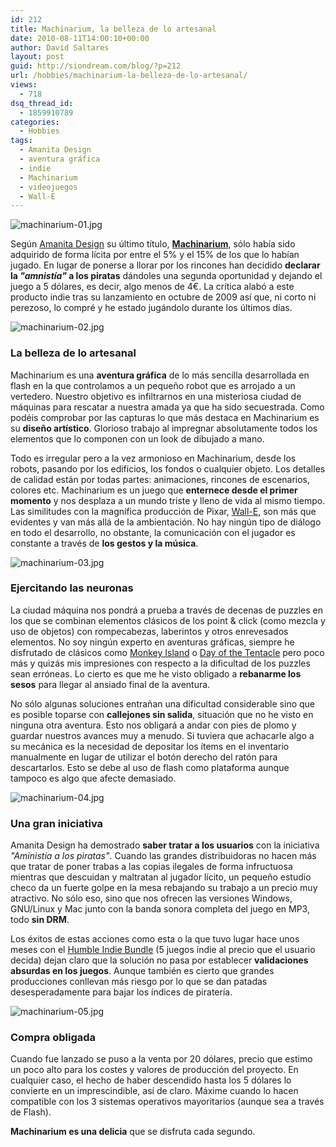 ```yaml
---
id: 212
title: Machinarium, la belleza de lo artesanal
date: 2010-08-11T14:00:10+00:00
author: David Saltares
layout: post
guid: http://siondream.com/blog/?p=212
url: /hobbies/machinarium-la-belleza-de-lo-artesanal/
views:
  - 718
dsq_thread_id:
  - 1859910789
categories:
  - Hobbies
tags:
  - Amanita Design
  - aventura gráfica
  - indie
  - Machinarium
  - videojuegos
  - Wall-E
---
```


![machinarium-01.jpg](/img/wp/machinarium-01.jpg)

Según [Amanita Design](http://amanita-design.net/) su último título, **[Machinarium](http://machinarium.net/demo/)**, sólo había sido adquirido de forma lícita por entre el 5% y el 15% de los que lo habían jugado. En lugar de ponerse a llorar por los rincones han decidido **declarar la *"amnistía"* a los piratas** dándoles una segunda oportunidad y dejando el juego a 5 dólares, es decir, algo menos de 4€. La crítica alabó a este producto indie tras su lanzamiento en octubre de 2009 así que, ni corto ni perezoso, lo compré y he estado jugándolo durante los últimos días.

![machinarium-02.jpg](/img/wp/machinarium-02.jpg)

### La belleza de lo artesanal

Machinarium es una **aventura gráfica** de lo más sencilla desarrollada en flash en la que controlamos a un pequeño robot que es arrojado a un vertedero. Nuestro objetivo es infiltrarnos en una misteriosa ciudad de máquinas para rescatar a nuestra amada ya que ha sido secuestrada. Como podéis comprobar por las capturas lo que más destaca en Machinarium es su **diseño artístico**. Glorioso trabajo al impregnar absolutamente todos los elementos que lo componen con un look de dibujado a mano.

Todo es irregular pero a la vez armonioso en Machinarium, desde los robots, pasando por los edificios, los fondos o cualquier objeto. Los detalles de calidad están por todas partes: animaciones, rincones de escenarios, colores etc. Machinarium es un juego que **enternece desde el primer momento** y nos desplaza a un mundo triste y lleno de vida al mismo tiempo. Las similitudes con la magnífica producción de Pixar, [Wall-E](http://www.imdb.com/title/tt0910970/), son más que evidentes y van más allá de la ambientación. No hay ningún tipo de diálogo en todo el desarrollo, no obstante, la comunicación con el jugador es constante a través de **los gestos y la música**.

![machinarium-03.jpg](/img/wp/machinarium-03.jpg)

### Ejercitando las neuronas

La ciudad máquina nos pondrá a prueba a través de decenas de puzzles en los que se combinan elementos clásicos de los point & click (como mezcla y uso de objetos) con rompecabezas, laberintos y otros enrevesados elementos. No soy ningún experto en aventuras gráficas, siempre he disfrutado de clásicos como [Monkey Island](http://es.wikipedia.org/wiki/Monkey_Island) o [Day of the Tentacle](http://es.wikipedia.org/wiki/Day_of_the_Tentacle) pero poco más y quizás mis impresiones con respecto a la dificultad de los puzzles sean erróneas. Lo cierto es que me he visto obligado a **rebanarme los sesos** para llegar al ansiado final de la aventura.

No sólo algunas soluciones entrañan una dificultad considerable sino que es posible toparse con **callejones sin salida**, situación que no he visto en ninguna otra aventura. Esto nos obligará a andar con pies de plomo y guardar nuestros avances muy a menudo. Si tuviera que achacarle algo a su mecánica es la necesidad de depositar los ítems en el inventario manualmente en lugar de utilizar el botón derecho del ratón para descartarlos. Esto se debe al uso de flash como plataforma aunque tampoco es algo que afecte demasiado.

![machinarium-04.jpg](/img/wp/machinarium-04.jpg)

### Una gran iniciativa

Amanita Design ha demostrado **saber tratar a los usuarios** con la iniciativa *"Aministía a los piratas"*. Cuando las grandes distribuidoras no hacen más que tratar de poner trabas a las copias ilegales de forma infructuosa mientras que descuidan y maltratan al jugador lícito, un pequeño estudio checo da un fuerte golpe en la mesa rebajando su trabajo a un precio muy atractivo. No sólo eso, sino que nos ofrecen las versiones Windows, GNU/Linux y Mac junto con la banda sonora completa del juego en MP3, todo **sin DRM**.

Los éxitos de estas acciones como esta o la que tuvo lugar hace unos meses con el [Humble Indie Bundle](http://www.wolfire.com/humble) (5 juegos indie al precio que el usuario decida) dejan claro que la solución no pasa por establecer **validaciones absurdas en los juegos**. Aunque también es cierto que grandes producciones conllevan más riesgo por lo que se dan patadas desesperadamente para bajar los índices de piratería.

![machinarium-05.jpg](/img/wp/machinarium-05.jpg)

### Compra obligada

Cuando fue lanzado se puso a la venta por 20 dólares, precio que estimo un poco alto para los costes y valores de producción del proyecto. En cualquier caso, el hecho de haber descendido hasta los 5 dólares lo convierte en un imprescindible, así de claro. Máxime cuando lo hacen compatible con los 3 sistemas operativos mayoritarios (aunque sea a través de Flash).

**Machinarium es una delicia** que se disfruta cada segundo.